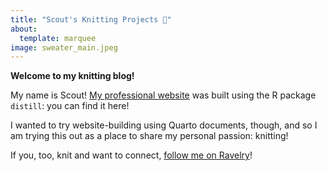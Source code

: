 ```yaml
---
title: "Scout's Knitting Projects 🧶"
about:
  template: marquee
image: sweater_main.jpeg
---
```


**Welcome to my knitting blog!**

My name is Scout! [My professional website](scoutcleonard.github.io) was built using the R package `distill`: you can find it here! 

I wanted to try website-building using Quarto documents, though, and so I am trying this out as a place to share my personal passion: knitting! 

If you, too, knit and want to connect, [follow me on Ravelry](https://www.ravelry.com/people/scoutcleonard)! 
